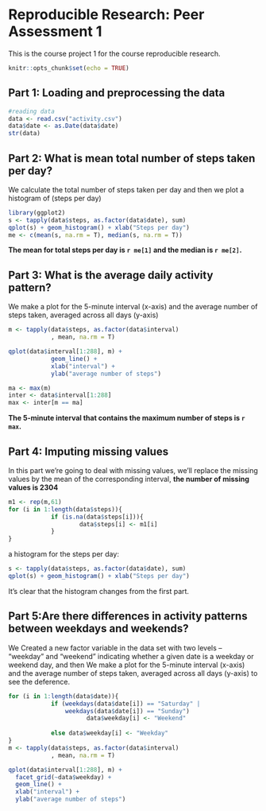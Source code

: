 # Reproducible Research: Peer Assessment 1

This is the course project 1 for the course reproducible research.

```{r setup, include=FALSE}
knitr::opts_chunk$set(echo = TRUE)
```

## Part 1: Loading and preprocessing the data

```{r}
#reading data
data <- read.csv("activity.csv")
data$date <- as.Date(data$date)
str(data)
```

## Part 2: What is mean total number of steps taken per day?

We calculate the total number of steps taken per day and then we plot a histogram of (steps per day)
```{r}
library(ggplot2)
s <- tapply(data$steps, as.factor(data$date), sum)
qplot(s) + geom_histogram() + xlab("Steps per day")
me <- c(mean(s, na.rm = T), median(s, na.rm = T))

```

**The mean for total steps per day is `r me[1]` and the median is `r me[2]`.**

## Part 3: What is the average daily activity pattern?

We make a plot for the 5-minute interval (x-axis) and the average number of steps taken, averaged across all days (y-axis)

```{r}
m <- tapply(data$steps, as.factor(data$interval)
            , mean, na.rm = T)

qplot(data$interval[1:288], m) + 
            geom_line() + 
            xlab("interval") + 
            ylab("average number of steps")

ma <- max(m)
inter <- data$interval[1:288]
max <- inter[m == ma]
```

**The 5-minute interval that contains the maximum number of steps is `r max`.**

## Part 4: Imputing missing values

In this part we're going to deal with missing values, we'll replace the missing values by the mean of the corresponding interval, **the number of missing values is 2304**

```{r}
m1 <- rep(m,61)
for (i in 1:length(data$steps)){
            if (is.na(data$steps[i])){
                    data$steps[i] <- m1[i]
            }
}
```
a histogram for the steps per day:
```{r}
s <- tapply(data$steps, as.factor(data$date), sum)
qplot(s) + geom_histogram() + xlab("Steps per day")
```

It's clear that the histogram changes from the first part.

## Part 5:Are there differences in activity patterns between weekdays and weekends?

We Created a new factor variable in the data set with two levels – “weekday” and “weekend” indicating whether a given date is a weekday or weekend day, and then We make a plot for the 5-minute interval (x-axis) and the average number of steps taken, averaged across all days (y-axis) to see the deference.

```{r}
for (i in 1:length(data$date)){
            if (weekdays(data$date[i]) == "Saturday" |
                weekdays(data$date[i]) == "Sunday")
                      data$weekday[i] <- "Weekend"
            
            else data$weekday[i] <- "Weekday"
}
m <- tapply(data$steps, as.factor(data$interval)
            , mean, na.rm = T)

qplot(data$interval[1:288], m) + 
  facet_grid(~data$weekday) +
  geom_line() + 
  xlab("interval") + 
  ylab("average number of steps")
```

